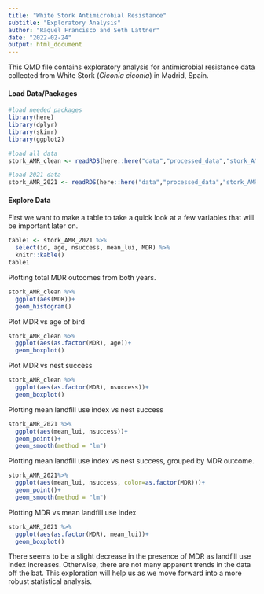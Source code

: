 ```yaml
---
title: "White Stork Antimicrobial Resistance"
subtitle: "Exploratory Analysis"
author: "Raquel Francisco and Seth Lattner"
date: "2022-02-24"
output: html_document
---
```


This QMD file contains exploratory analysis for antimicrobial resistance data collected from White Stork (*Ciconia ciconia*) in Madrid, Spain.
  

#### Load Data/Packages

```r
#load needed packages
library(here) 
library(dplyr)
library(skimr)
library(ggplot2)
```


```r
#load all data
stork_AMR_clean <- readRDS(here::here("data","processed_data","stork_AMR_clean.rds"))

#load 2021 data
stork_AMR_2021 <- readRDS(here::here("data","processed_data","stork_AMR_2021.rds"))

```


#### Explore Data

First we want to make a table to take a quick look at a few variables that will be important later on.

```r
table1 <- stork_AMR_2021 %>%
  select(id, age, nsuccess, mean_lui, MDR) %>%
  knitr::kable()
table1
```

Plotting total MDR outcomes from both years.

```r
stork_AMR_clean %>%
  ggplot(aes(MDR))+
  geom_histogram()
```
Plot MDR vs age of bird 

```r
stork_AMR_clean %>%
  ggplot(aes(as.factor(MDR), age))+
  geom_boxplot()
```
Plot MDR vs nest success

```r
stork_AMR_clean %>%
  ggplot(aes(as.factor(MDR), nsuccess))+
  geom_boxplot()
```
Plotting mean landfill use index vs nest success

```r
stork_AMR_2021 %>%
  ggplot(aes(mean_lui, nsuccess))+
  geom_point()+
  geom_smooth(method = "lm")
```
Plotting mean landfill use index vs nest success, grouped by MDR outcome.

```r
stork_AMR_2021%>%
  ggplot(aes(mean_lui, nsuccess, color=as.factor(MDR)))+
  geom_point()+
  geom_smooth(method = "lm")
```
Plotting MDR vs mean landfill use index

```r
stork_AMR_2021 %>%
  ggplot(aes(as.factor(MDR), mean_lui))+
  geom_boxplot()
```

There seems to be a slight decrease in the presence of MDR as landfill use index increases. Otherwise, there are not many apparent trends in the data off the bat. This exploration will help us as we move forward into a more robust statistical analysis.